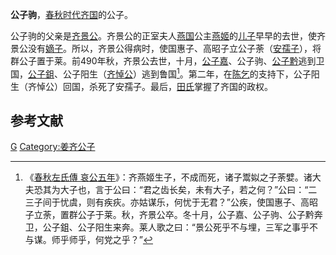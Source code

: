 {{Refimprove|time=2019-12-20T02:44:22+00:00}}

{{模板:Infobox 先秦人物
|名称=公子驹
|姓=[[姜姓|姜]]
|氏=
|名=驹
|字=
|别名=
|别字=
|谥号=
|时代=春秋
|国家=[[齐国|齐]] 
|身份=公子
|出生=
|逝世=
|父=[[齐景公|齐景公]]
}}
'''公子驹'''，[[春秋时代|春秋时代]][[齐国|齐国]]的公子。

公子驹的父亲是[[齐景公|齐景公]]。齐景公的正室夫人[[燕国|燕国]]公主[[燕姬|燕姬]]的[[燕姬子|儿子]]早早的去世，使齐景公没有[[嫡子|嫡子]]。所以，齐景公得病时，使国惠子、高昭子立公子荼（[[安孺子|安孺子]]），将群公子置于莱。前490年秋，齐景公去世，十月，[[公子嘉_(齐国)|公子嘉]]、公子驹、[[公子黔|公子黔]]逃到卫国，[[公子鉏_(齊國)|公子鉏]]、公子阳生（[[齐悼公|齐悼公]]）逃到鲁国<ref>《[[s:春秋左氏傳/哀公|春秋左氏傳 哀公五年]]》：齐燕姬生子，不成而死，诸子鬻姒之子荼嬖。诸大夫恐其为大子也，言于公曰：“君之齿长矣，未有大子，若之何？”公曰：“二三子间于忧虞，则有疾疢。亦姑谋乐，何忧于无君？”公疾，使国惠子、高昭子立荼，置群公子于莱。秋，齐景公卒。冬十月，公子嘉、公子驹、公子黔奔卫，公子鉏、公子阳生来奔。莱人歌之曰：“景公死乎不与埋，三军之事乎不与谋。师乎师乎，何党之乎？”</ref>。第二年，在[[陈乞|陈乞]]的支持下，公子阳生（齐悼公）回国，杀死了安孺子。最后，[[田氏|田氏]]掌握了齐国的政权。

==参考文献==
<references/>

[[Category:姜姓|G]]
[[Category:姜齐公子|Category:姜齐公子]]